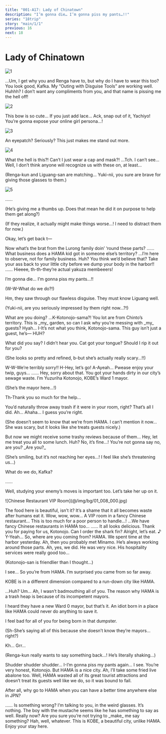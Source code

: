 ```yaml
---
title: "001-A17: Lady of Chinatown"
description: "I’m gonna die… I’m gonna piss my pants…!!"
series: "18trip"
story: "main/1/1"
previous: 16
next: 18
---
```



# Lady of Chinatown

<Divider loc="KOBE - Nankinmachi" />

![1](1.jpg)

<Bubble character="Kafka">
…Um, I get why you and Renga have to, but why do I have to wear this too?
</Bubble>

<Bubble character="Yukikaze">
You look good, Kafka. My “Outing with <Name first /> Disguise Tools” are working well.
</Bubble>

<Bubble character="Kafka">
Huhhh? I don’t want any compliments from you, and that name is pissing me the hell off!
</Bubble>

![2](2.jpg)

<Bubble character="Yachiyo">
This bow is so cute… If you just add lace… Ack, snap out of it, Yachiyo! You’re gonna expose your online girl persona…!
</Bubble>

![3](3.jpg)

<Bubble character="Ten">
An eyepatch? Seriously? This just makes me stand out more.
</Bubble>

![4](4.jpg)

<Bubble character="Renga">
What the hell is this?! Can’t I just wear a cap and mask?!
</Bubble>

<Bubble character="Liguang">
…Tch. I can’t see…
</Bubble>

<Bubble mc>
Well, I don’t think anyone will recognize us with these on, at least…

<p class="t">(Renga-kun and Liguang-san are matching… Yuki-nii, you sure are brave for giving those glasses to them.)</p>
</Bubble>

![5](5.jpg)

<Bubble character="Yukikaze">
……
</Bubble>

<Bubble mc>
<p class="t">(He’s giving me a thumbs up. Does that mean he did it on purpose to help them get along?)</p>

<p class="t">(If they realize, it actually might make things worse…! I need to distract them for now.)</p>

Okay, let’s get back t&NoBreak;—
</Bubble>

<Bubble character="Mafia Member A">
Now what’s the brat from the Lurong family doin’ ‘round these parts?
</Bubble>

<Bubble character="Liguang">
……
</Bubble>

<Bubble character="Mafia Member B">
What business does a HAMA kid got in someone else’s territory?
</Bubble>

<Bubble character="Liguang">
…I’m here to observe, not for family business.
</Bubble>

<Bubble character="Mafia Member A">
Huh? You think we’d believe that? Take your ass back to your little city before we dump your body in the harbor!!
</Bubble>

<Bubble character="Liguang">
……
</Bubble>

<Bubble character="Yachiyo">
Hieeee, th-th-they’re actual yakuza membeeers!

I’m gonna die… I’m gonna piss my pants…!!
</Bubble>

<Bubble mc>
<p class="t">(W-W-What do we do?!)</p>
</Bubble>

<Bubble character="Yukikaze">
Hm, they saw through our flawless disguise. They must know Liguang well.
</Bubble>

<Bubble mc>
<p class="t">(Yuki-nii, are you seriously impressed by them right now…?!)</p>
</Bubble>

<Bubble character="Kotonojo" name="???">
What are you doing?
</Bubble>

<Bubble character="Mafia Member A">
…K-Kotonojo-sama?!
</Bubble>

<Bubble character="Kotonojo">
You lot are from Chinto’s territory. This is _my_ garden, so can I ask why you’re messing with _my_ guests?
</Bubble>

<Bubble character="Mafia Member B">
Hyah… I-It’s not what you think, Kotonojo-sama. This guy isn’t just a guest, he’s&NoBreak;—
</Bubble>

<Bubble character="Kotonojo">
HUH?

What did you say? I didn’t hear you. Cat got your tongue? Should I rip it out for you?
</Bubble>

<Bubble mc>
<p class="t">(She looks so pretty and refined, b-but she’s actually really scary…!!)</p>
</Bubble>

<Bubble character="Mafia Member A">
W-W-We’re terribly sorry!! H-Hey, let’s go!
</Bubble>

<Bubble character="Mafia Member B">
A-Ayeah… Pwease enjoy your twip, guys…
</Bubble>

<Bubble character="Liguang">
……
</Bubble>

<Bubble character="Kotonojo">
Hey, sorry about that. You got your hands dirty in our city’s sewage waste. I’m Yuzuriha Kotonojo, KOBE’s Ward 1 mayor.
</Bubble>

<Bubble mc>
<p class="t">(She’s the mayor here…!)</p>

Th-Thank you so much for the help…
</Bubble>

<Bubble character="Kotonojo">
You’d naturally throw away trash if it were in your room, right? That’s all I did.
</Bubble>

<Bubble mc>
Ah… Ahaha… I guess you’re right.

<p class="t">(She doesn’t seem to know that we’re from HAMA. I can’t mention it now… She was scary, but it looks like she treats guests nicely.)</p>
</Bubble>

<Bubble character="Kotonojo">
But now we might receive some trashy reviews because of them… Hey, let me treat you all to some lunch.
</Bubble>

<Bubble mc>
Huh? No, it’s fine…!
</Bubble>

<Bubble character="Kotonojo">
You’re not gonna say no, are you? _Are you?_
</Bubble>

<Bubble mc>
<p class="t">(She’s smiling, but it’s not reaching her eyes…! I feel like she’s threatening us…)</p>

What do we do, Kafka?
</Bubble>

<Bubble character="Kafka">
……

Well, studying your enemy’s moves is important too. Let’s take her up on it.
</Bubble>

<Divider loc="KOBE - Chinese Restaurant VIP Room" />

<p class="bg">![Chinese Restaurant VIP Room](@/img/bg/01_008_000.jpg)</p>

<Bubble character="Kotonojo">
The food here is beautiful, isn’t it? It’s a shame that it all becomes waste after humans eat it.
</Bubble>

<Bubble character="Yachiyo">
Wow, wow, wow… A VIP room in a fancy Chinese restaurant… This is too much for a poor person to handle…!
</Bubble>

<Bubble character="Renga">
…We have fancy Chinese restaurants in HAMA too…
</Bubble>

<Bubble character="Liguang">
……
</Bubble>

<Bubble character="Yukikaze">
It all looks delicious. Thank you for paying for us, Kotonojo.
</Bubble>

<Bubble character="Ten">
Can I order the shark fin?
</Bubble>

<Bubble character="Kafka">
Alright, let’s eat.&nbsp;♪
</Bubble>

<Bubble mc>
Y-Yeah…
</Bubble>

<Bubble character="Kotonojo">
So, where are you coming from?
</Bubble>

<Bubble character="Yukikaze">
HAMA. We spent time at the harbor yesterday.
</Bubble>

<Bubble character="Kotonojo">
Ah, then you probably met Minamo. He’s always working around those parts.
</Bubble>

<Bubble mc>
Ah, yes, we did. He was very nice. His hospitality services were really good too…

<p class="t">(Kotonojo-san is friendlier than I thought…)</p>
</Bubble>

<Bubble character="Kotonojo">
I see… So you’re from HAMA. I’m surprised you came from so far away.

KOBE is in a different dimension compared to a run-down city like HAMA.
</Bubble>

<Bubble character="Renga">
…Huh?
</Bubble>

<Bubble mc>
Um…
</Bubble>

<Bubble character="Kotonojo">
Ah, I wasn’t badmouthing all of you. The reason why HAMA is a trash heap is because of its incompetent mayors.

I heard they have a new Ward 0 mayor, but that’s it. An idiot born in a place like HAMA could never do anything to save it.

I feel bad for all of you for being born in that dumpster.
</Bubble>

<Bubble mc>
<p class="t">(Sh-She’s saying all of this because she doesn’t know they’re mayors…right?)</p>
</Bubble>

<Bubble character="Renga">
Kh… Grr…
</Bubble>

<Bubble mc>
<p class="t">(Renga-kun really wants to say something back…! He’s literally shaking…)</p>
</Bubble>

<Bubble character="Yachiyo">
Shudder shudder shudder… I-I’m gonna piss my pants again…
</Bubble>

<Bubble character="Yukikaze">
I see. You’re very honest, Kotonojo. But HAMA is a nice city.
</Bubble>

<Bubble character="Ten">
Ah, I’ll take some fried live abalone too.
</Bubble>

<Bubble character="Kotonojo">
Well, HAMA wasted all of its great tourist attractions and doesn’t treat its guests well like we do, so it was bound to fail.

After all, why go to HAMA when you can have a better time anywhere else in JPN?
</Bubble>

<Bubble character="Liguang">
……
</Bubble>

<Bubble character="Kotonojo">
Is something wrong? I’m talking to you, in the weird glasses.
</Bubble>

<Bubble character="Liguang">
It’s nothing.
</Bubble>

<Bubble character="Kotonojo">
The boy with the mustache seems like he has something to say as well.
</Bubble>

<Bubble character="Kafka">
Really now? Are you sure you’re not trying to _make_ me say something?
</Bubble>

<Bubble character="Kotonojo">
Hah, well, whatever. This is KOBE, a beautiful city, unlike HAMA. Enjoy your stay here.
</Bubble>
